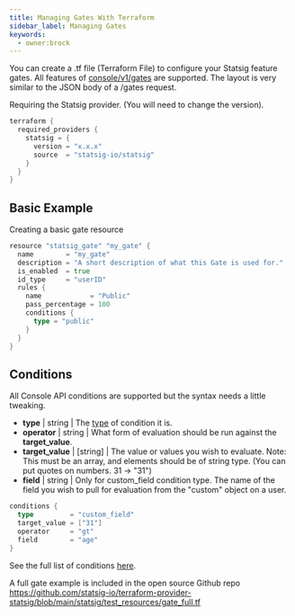 ```yaml
---
title: Managing Gates With Terraform
sidebar_label: Managing Gates
keywords:
  - owner:brock
---
```


You can create a .tf file (Terraform File) to configure your Statsig feature gates. All features of [console/v1/gates](/console-api/gates) are supported. The layout is very similar to the JSON body of a /gates request.

Requiring the Statsig provider. (You will need to change the version).

```go
terraform {
  required_providers {
    statsig = {
      version = "x.x.x"
      source  = "statsig-io/statsig"
    }
  }
}
```

## Basic Example

Creating a basic gate resource

```go
resource "statsig_gate" "my_gate" {
  name        = "my_gate"
  description = "A short description of what this Gate is used for."
  is_enabled  = true
  id_type     = "userID"
  rules {
    name            = "Public"
    pass_percentage = 100
    conditions {
      type = "public"
    }
  }
}
```

## Conditions

All Console API conditions are supported but the syntax needs a little tweaking.

- **type** | string | The [type](/console-api/rules#all-conditions) of condition it is.
- **operator** | string | What form of evaluation should be run against the **target_value**.
- **target_value** | [string] | The value or values you wish to evaluate. Note: This must be an array, and elements should be of string type. (You can put quotes on numbers. 31 -> "31")
- **field** | string | Only for custom_field condition type. The name of the field you wish to pull for evaluation from the "custom" object on a user.

```go
conditions {
  type         = "custom_field"
  target_value = ["31"]
  operator     = "gt"
  field        = "age"
}
```

See the full list of conditions [here](/console-api/rules#all-conditions).

A full gate example is included in the open source Github repo https://github.com/statsig-io/terraform-provider-statsig/blob/main/statsig/test_resources/gate_full.tf
